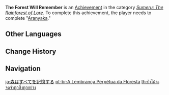 {{Achievement Infobox
|id           = 80174
|order id     = 174
|category     = Sumeru: The Rainforest of Lore
|description  = Complete "[[Aranyaka]]."
|requirements = Complete [["Hello," "Thank You," and the Final "Goodbye"]]
|primogems    = 10
|topic        = 
|type         = Quest
}}
'''The Forest Will Remember''' is an [[Achievement]] in the category ''[[Sumeru: The Rainforest of Lore]]''. To complete this achievement, the player needs to complete "[[Aranyaka]]."
<!--
==Gameplay Notes==

==Trivia==

==Video Guides==
{{EVT
|video1   = 
|caption1 = 
}}
-->
==Other Languages==
{{Other Languages
|en      = The Forest Will Remember
|zhs     = 森林会记住一切
|zhs_rm  = Sēnlín Huì Jìzhù Yīqiè
|zht     = 森林會記住一切
|zht_rm  = Sēnlín Huì Jìzhù Yīqiè
|zh_tl   = The Forest Will Remember Everything
|ja      = 森はすべてを記憶する
|ja_rm   = Mori wa Subete wo Kioku Suru
|ja_tl   = The Forest Remembers Everything
|ko      = 숲이 모든 걸 기억할 테니까
|ko_rm   = Supi Modeun Geol Gieokal Tenikka
|ko_tl   = The Forest Will Remember Everything
|es      = El bosque se acuerda de todo
|es_tl   = The Forest Remembers All
|fr      = La forêt se souvient de tout
|fr_tl   = The Forest Remembers Everything
|ru      = Лес помнит всё
|ru_tl   = The Forest Remembers Everything
|th      = ป่าไม้จะจดจำทุกสิ่งทุกอย่าง
|th_rm   = 
|th_tl   = 
|vi      = Khu Rừng Sẽ Nhớ Tất Cả
|vi_tl   = 
|de      = Der Wald vergisst nichts
|de_tl   = The Forest Forgets Nothing
|id      = Hutan Akan Selalu Mengingat Segalanya
|id_tl   = The Forest Will Always Remember Everything
|pt      = A Lembrança Perpétua da Floresta
|pt_tl   = The Perpetual Remembrance of the Forest
|tr      = Orman Hatırlar
|tr_tl   = 
|it      = La foresta non dimenticherà
|it_tl   =
}}

==Change History==
{{Change History|3.0}}
<!--
==References==
{{Reflist}}
-->
==Navigation==
{{Achievement Navbox}}

[[ja:森はすべてを記憶する]]
[[pt-br:A Lembrança Perpétua da Floresta]]
[[th:ป่าไม้จะจดจำทุกสิ่งทุกอย่าง]]